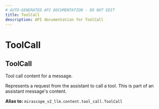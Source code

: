 ```yaml
---
# AUTO-GENERATED API DOCUMENTATION - DO NOT EDIT
title: ToolCall
description: API documentation for ToolCall
---
```


# ToolCall

## <ApiType type="Alias" path="content/ToolCall" symbolName="ToolCall" /> ToolCall

Tool call content for a message.

Represents a request from the assistant to call a tool. This is part of
an assistant message's content.


**Alias to:** `mirascope_v2_llm.content.tool_call.ToolCall`
